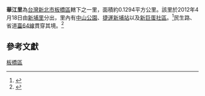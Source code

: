 {{for|其它名為華江里的地方|華江里}}
{{Coord|25.0228711|121.4691844|source:GoogleMaps|display=title}}
{{ROC Village or Li Info|
City/CountyName=新北市|
DivName=板橋區|
Village/LiName=華江|
Village/Li=里|
OldName =|
Longitude =|
Latitude =|
AreaTotal =0.1294|
HouseholdTotal=3,146|
PopTotal =7,714|
YearMonth=2016年3月|
Head =黃發達|
Male =3,569|
Female =4,145|
Sub =30|
Website =|
Neighbors =|
MapLocation =|
Address =民生路2段226巷17弄9號|
DataSource =
}}

'''華江里'''為[[台灣|台灣]][[新北市|新北市]][[板橋區_(台灣)|板橋區]]轄下之一里，面積約0.1294平方公里。該里於2012年4月18日由[[新埔里_(新北市)|新埔里]]分出，里內有[[中山公園|中山公園]]、[[新埔站_(新北市)|捷運新埔站]]以及[[新巨蛋社區|新巨蛋社區]]。<ref>{{cite web|title=板橋區公所|work=各里介紹|accessdate=2015-03-11}}</ref>民生路、省道[[臺64線|臺64線]]貫穿其境。<ref>{{cite book|author=地圖王出版公司|title=《台灣縣市地圖 新北市、基隆市》|year=2012|publisher=戶外生活|location=臺北}}</ref>

==參考文獻==
{{reflist}}
{{新北市板橋區}}

{{stub}}
[[Category:新北市的里|板橋區]]